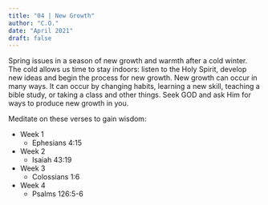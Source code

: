 ```yaml
---
title: "04 | New Growth"
author: "C.O."
date: "April 2021"
draft: false
---
```


Spring issues in a season of new growth and warmth after a cold winter. The cold allows us time to stay indoors: listen to the Holy Spirit, develop new ideas and begin the process for new growth. New growth can occur in many ways. It can occur by changing habits, learning a new skill, teaching a bible study, or taking a class and other things. Seek GOD and ask Him for ways to produce new growth in you.

Meditate on these verses to gain wisdom:

-   Week 1
    -   Ephesians 4:15
-   Week 2
    -   Isaiah 43:19
-   Week 3
    -   Colossians 1:6
-   Week 4
    -   Psalms 126:5-6